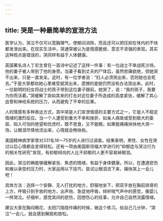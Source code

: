 ```yaml
---
---
---
```

title: 哭是一种最简单的宣泄方法
---



医学认为，哭泣不仅可以宽胸理气，使郁闷消除，而且还可以把压抑在体内的不快都发泄出来。在现实生活中，哭通常被认为是情感脆弱、意志不坚强的表现。其实这种观点是错误的，哭同样有益于人体健康。

英国著名诗人丁尼生曾在一首诗中记述了这样一件事：有一位战士不幸战死沙场，他的妻子被人带到了他的身旁。当妻子看到丈夫的尸体后，虽然悲痛欲绝，但她哭不出来，只是一直发呆。这时，有一位学者说：“妇人必须哭出来，否则她也会死去。”于是大家都劝她心里难受就哭出来，遗憾的是她仍然没有办法哭出来。此时，一位聪明的妇女将战士的孩子带到这位妻子跟前。她哭了，说：“我的孩子，我要为你而活着。”哭缓解了突如其来的打击对这位妻子所造成的高度紧张，缓解了其心血管和神经系统的压力，从而避免了不幸的后果。

人的情感有多种表达方式，其中哭是人们宣泄情感的主要方式之一，它是人不稳定情绪的激烈反应。当一个人遭受到重大不幸和挫折，如亲人病故或受到极大的委屈、陷入可怕的绝望和忧虑时，既不思食，又不能眠，如果能痛痛快快地大哭一场，让眼泪尽情地流出来，心情就会畅快些。

美国精神病学家曾对331名18～75岁的人进行过调查。结果表明，男性、女性在哭过以后心情都会变得轻松。还有一项由美国斯坦福大学进行的“抑郁症与哭泣行为的相关性研究”发现，有抑郁倾向的人比不抑郁的人更不容易掉眼泪。

因此，哭泣的确能够缓解紧张、焦虑的情绪，有益于身体健康。所以，在遭遇悲伤和难以承受的压力时，大家运用以下技巧，尝试让眼泪流下来，痛快哭上一会儿吧！

具体方法：选择一个安静、无人打扰的地方，舒服地坐下，把双手放在胸前锁骨的上方，呼吸只到手放的地方，出声地、急促地呼吸，倾听喘气声中的感觉，像婴儿一样哭泣。仔细听，感觉其间的悲伤，回想伤心的往事，允许自己自然流露情绪。

建议大家在胸闷眼花、太阳穴隐隐作痛的时候，做这个练习。给自己几分钟，“哭泣”一会儿，就会感到解脱和放松。